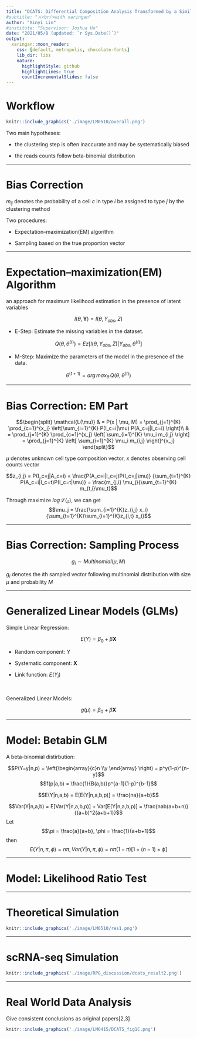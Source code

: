 ```yaml
---
title: "DCATS: Differential Composition Analysis Transformed by a Similarity matrix in single-cell data"
#subtitle: "⚔<br/>with xaringan"
author: "Xinyi Lin"
#institute: "Supervisor: Joshua Ho"
date: "2021/05/8 (updated: `r Sys.Date()`)"
output:
  xaringan::moon_reader:
    css: [default, metropolis, chocolate-fonts]
    lib_dir: libs
    nature:
      highlightStyle: github
      highlightLines: true
      countIncrementalSlides: false
---
```


# Workflow

```r
knitr::include_graphics('./image/LM0510/overall.png')
```

Two main hypotheses:

* the clustering step is often inaccurate and may be systematically biased

* the reads counts follow beta-binomial distribution 

---

# Bias Correction

\begin{bmatrix}
    m_{AA}       & m_{AB} & \dots & m_{AK} \\
    m_{BA}       & m_{BB} & \dots & m_{BK} \\
    \vdots & \vdots & \ddots & \vdots \\
    m_{KA}       & m_{KB} & \dots & m_{KK}
\end{bmatrix}

$m_{ij}$ denotes the probability of a cell $c$ in type $i$ be assigned to type $j$ by the clustering method

Two procedures:

* Expectation–maximization(EM) algorithm

* Sampling based on the true proportion vector

---

# Expectation–maximization(EM) Algorithm

an approach for maximum likelihood estimation in the presence of latent variables

$$l(\theta,\mathbf{Y}) = l(\theta, Y_{obs}, Z)$$

* E-Step: Estimate the missing variables in the dataset.

$$Q(\theta, \theta^{(t)}) = Ez[l(\theta, Y_{obs}, Z)|Y_{obs}, \theta^{(t)}]$$

* M-Step: Maximize the parameters of the model in the presence of the data.

$$\theta^{(t+1)} = arg\,max_{\theta}\,Q(\theta, \theta^{(t)})$$

---

# Bias Correction: EM Part

$$\begin{split}
		\mathcal{L(\mu)} & = P(x | \mu, M)
		= \prod_{j=1}^{K} \prod_{c=1}^{x_j} \left[\sum_{i=1}^{K} P(I_c=i|\mu) P(A_c=j|I_c=i) \right]\\
		& =  \prod_{j=1}^{K} \prod_{c=1}^{x_j} \left[ \sum_{i=1}^{K} \mu_i m_{i,j} \right] 
		= \prod_{j=1}^{K} \left[ \sum_{i=1}^{K} \mu_i m_{i,j} \right]^{x_j} 
	\end{split}$$

$\mu$ denotes unknown cell type composition vector, $x$ denotes observing cell counts vector

$$z_{i,j} = P(I_c=j|A_c=i) = 
	\frac{P(A_c=i|I_c=j)P(I_c=j|\mu)}
	{\sum_{t=1}^{K} P(A_c=i|I_c=t)P(I_c=t|\mu)}
	= \frac{m_{j,i} \mu_j}{\sum_{t=1}^{K} m_{t,i}\mu_t}$$

Through maximize $log\,\mathcal{L(z)}$, we can get $$\mu_j = \frac{\sum_{i=1}^{K}z_{i,j} x_i}{\sum_{t=1}^{K}\sum_{i=1}^{K}z_{i,t} x_i}$$

---

# Bias Correction: Sampling Process

$$g_{i} \sim Multinomial(\mu, M)$$

$g_{i}$ denotes the $i$th sampled vector following multinomial distribution with size $\mu$ and probability $M$

---

# Generalized Linear Models (GLMs)

Simple Linear Regression:

$$E(Y) = \beta_0 + \beta\mathbf{X}$$

* Random component: $Y$

* Systematic component: $\mathbf{X}$

* Link function: $E(Y_i)$

<br/>

Generalized Linear Models:

$$g(\mu) = \beta_0 + \beta\mathbf{X}$$

---

# Model: Betabin GLM

A beta-binomial distirbution:

$$P(Y=y|n,p) = \left(\begin{array}{c}n \\y \end{array} \right) = p^y(1-p)^{n-y}$$
$$f(p|a,b) = \frac{1}{B(a,b)}p^{a-1}(1-p)^{b-1}$$

$$E(Y|n,a,b) = E[E(Y|n,a,b,p)] = \frac{na}{a+b}$$

$$Var(Y|n,a,b) = E[Var(Y|n,a,b,p)] + Var[E(Y|n,a,b,p)] = \frac{nab(a+b+n)}{(a+b)^2(a+b+1)}$$
Let $$\pi = \frac{a}{a+b}, \phi = \frac{1}{a+b+1}$$then $$E(Y|n,\pi,\phi) = n\pi, Var(Y|n,\pi,\phi) = n\pi(1-\pi)[1+(n-1)\times\phi]$$

---

# Model: Likelihood Ratio Test

---

# Theoretical Simulation

```r
knitr::include_graphics('./image/LM0510/res1.png')
```

---

# scRNA-seq Simulation

```r
knitr::include_graphics('./image/RPG_discussion/dcats_result2.png')
```

---

# Real World Data Analysis

Give consistent conclusions as original papers[2,3]
  
```r
knitr::include_graphics('./image/LM0415/DCATS_fig1C.png')
```
